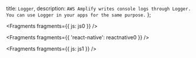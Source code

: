   title: `Logger`,
  description: `AWS Amplify writes console logs through Logger. You can use Logger in your apps for the same purpose.`
};


<Fragments fragments={{ js: js0 }} />


<Fragments fragments={{ 'react-native': reactnative0 }} />


<Fragments fragments={{ js: js1 }} />
